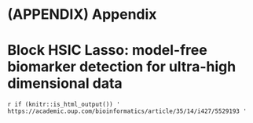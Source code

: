 \backmatter

# (APPENDIX) Appendix {-}

# Block HSIC Lasso: model-free biomarker detection for ultra-high dimensional data {#block-hsic-lasso}

\includepdf[pages=-, scale=1]{articles/climente_2019.pdf}

`r if (knitr::is_html_output()) '
https://academic.oup.com/bioinformatics/article/35/14/i427/5529193
'`